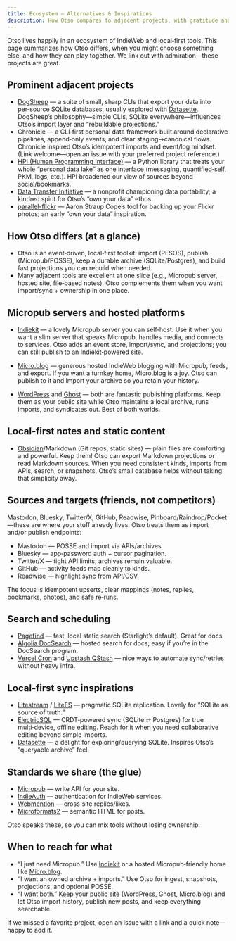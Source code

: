 ```yaml
---
title: Ecosystem — Alternatives & Inspirations
description: How Otso compares to adjacent projects, with gratitude and links for deeper dives.
---
```


Otso lives happily in an ecosystem of IndieWeb and local‑first tools. This page summarizes how Otso differs, when you might choose something else, and how they can play together. We link out with admiration—these projects are great.

## Prominent adjacent projects

- [DogSheep](https://github.com/dogsheep) — a suite of small, sharp CLIs that export your data into per‑source SQLite databases, usually explored with [Datasette](https://datasette.io/). DogSheep’s philosophy—simple CLIs, SQLite everywhere—influences Otso’s import layer and “rebuildable projections.”
- Chronicle — a CLI‑first personal data framework built around declarative pipelines, append‑only events, and clear staging→canonical flows. Chronicle inspired Otso’s idempotent imports and event/log mindset. (Link welcome—open an issue with your preferred project reference.)
- [HPI (Human Programming Interface)](https://github.com/karlicoss/HPI) — a Python library that treats your whole “personal data lake” as one interface (messaging, quantified‑self, PKM, logs, etc.). HPI broadened our view of sources beyond social/bookmarks.
- [Data Transfer Initiative](https://datatransferinitiative.org/) — a nonprofit championing data portability; a kindred spirit for Otso’s “own your data” ethos.
- [parallel-flickr](https://github.com/straup/parallel-flickr) — Aaron Straup Cope’s tool for backing up your Flickr photos; an early “own your data” inspiration.

## How Otso differs (at a glance)

- Otso is an event‑driven, local‑first toolkit: import (PESOS), publish (Micropub/POSSE), keep a durable archive (SQLite/Postgres), and build fast projections you can rebuild when needed.
- Many adjacent tools are excellent at one slice (e.g., Micropub server, hosted site, file‑based notes). Otso complements them when you want import/sync + ownership in one place.

## Micropub servers and hosted platforms

- [Indiekit](https://indiekit.indieweb.org/) — a lovely Micropub server you can self‑host. Use it when you want a slim server that speaks Micropub, handles media, and connects to services. Otso adds an event store, import/sync, and projections; you can still publish to an Indiekit‑powered site.

- [Micro.blog](https://micro.blog/) — generous hosted IndieWeb blogging with Micropub, feeds, and export. If you want a turnkey home, Micro.blog is a joy. Otso can publish to it and import your archive so you retain your history.

- [WordPress](https://wordpress.org/) and [Ghost](https://ghost.org/) — both are fantastic publishing platforms. Keep them as your public site while Otso maintains a local archive, runs imports, and syndicates out. Best of both worlds.

## Local‑first notes and static content

- [Obsidian](https://obsidian.md/)/Markdown (Git repos, static sites) — plain files are comforting and powerful. Keep them! Otso can export Markdown projections or read Markdown sources. When you need consistent kinds, imports from APIs, search, or snapshots, Otso’s small database helps without taking that simplicity away.

## Sources and targets (friends, not competitors)

Mastodon, Bluesky, Twitter/X, GitHub, Readwise, Pinboard/Raindrop/Pocket—these are where your stuff already lives. Otso treats them as import and/or publish endpoints:

- Mastodon — POSSE and import via APIs/archives.
- Bluesky — app‑password auth + cursor pagination.
- Twitter/X — tight API limits; archives remain valuable.
- GitHub — activity feeds map cleanly to kinds.
- Readwise — highlight sync from API/CSV.

The focus is idempotent upserts, clear mappings (notes, replies, bookmarks, photos), and safe re‑runs.

## Search and scheduling

- [Pagefind](https://pagefind.app/) — fast, local static search (Starlight’s default). Great for docs.
- [Algolia DocSearch](https://docsearch.algolia.com/) — hosted search for docs; easy if you’re in the DocSearch program.
- [Vercel Cron](https://vercel.com/docs/cron-jobs) and [Upstash QStash](https://upstash.com/qstash) — nice ways to automate sync/retries without heavy infra.

## Local‑first sync inspirations

- [Litestream](https://litestream.io/) / [LiteFS](https://fly.io/docs/litefs/) — pragmatic SQLite replication. Lovely for “SQLite as source of truth.”
- [ElectricSQL](https://electric-sql.com/) — CRDT‑powered sync (SQLite ⇄ Postgres) for true multi‑device, offline editing. Reach for it when you need collaborative editing beyond simple imports.
- [Datasette](https://datasette.io/) — a delight for exploring/querying SQLite. Inspires Otso’s “queryable archive” feel.

## Standards we share (the glue)

- [Micropub](https://www.w3.org/TR/micropub/) — write API for your site.
- [IndieAuth](https://indieauth.net/) — authentication for IndieWeb services.
- [Webmention](https://www.w3.org/TR/webmention/) — cross‑site replies/likes.
- [Microformats2](https://microformats.org/) — semantic HTML for posts.

Otso speaks these, so you can mix tools without losing ownership.

## When to reach for what

- “I just need Micropub.” Use [Indiekit](https://indiekit.indieweb.org/) or a hosted Micropub‑friendly home like [Micro.blog](https://micro.blog/).
- “I want an owned archive + imports.” Use Otso for ingest, snapshots, projections, and optional POSSE.
- “I want both.” Keep your public site (WordPress, Ghost, Micro.blog) and let Otso import history, publish new posts, and keep everything searchable.

If we missed a favorite project, open an issue with a link and a quick note—happy to add it.
